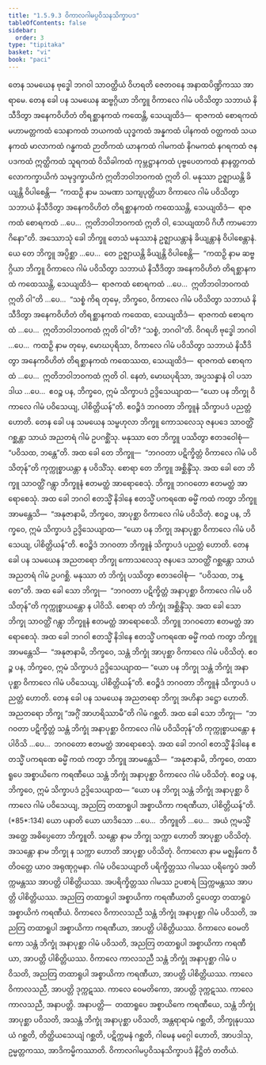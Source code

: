 ```yaml
---
title: "1.5.9.3 ဝိကာလဂါမပ္ပဝိသနသိက္ခာပဒ"
tableOfContents: false
sidebar:
  order: 3
type: "tipitaka"
basket: "vi"
book: "paci"
---
```



<DynamicBreadcrumb />

<Division number="508" book="paci" e="ch" v="2" p="213">

<Paragraph number="1498" book="paci">
တေန သမယေန ဗုဒ္ဓေါ ဘဂဝါ သာဝတ္ထိယံ ဝိဟရတိ ဇေတဝနေ အနာထပိဏ္ဍိကဿ အာရာမေ. တေန ခေါ ပန သမယေန ဆဗ္ဗဂ္ဂိယာ ဘိက္ခူ ဝိကာလေ ဂါမံ ပဝိသိတွာ သဘာယံ နိသီဒိတွာ အနေကဝိဟိတံ တိရစ္ဆာနကထံ ကထေန္တိ, သေယျထိဒံ—  ရာဇကထံ စောရကထံ မဟာမတ္တကထံ သေနာကထံ ဘယကထံ ယုဒ္ဓကထံ အန္နကထံ ပါနကထံ ဝတ္ထကထံ သယနကထံ မာလာကထံ ဂန္ဓကထံ ဉာတိကထံ ယာနကထံ ဂါမကထံ နိဂမကထံ နဂရကထံ ဇနပဒကထံ ဣတ္ထိကထံ သူရကထံ ဝိသိခါကထံ ကုမ္ဘဋ္ဌာနကထံ ပုဗ္ဗပေတကထံ နာနတ္တကထံ လောကက္ခာယိကံ သမုဒ္ဒက္ခာယိကံ ဣတိဘဝါဘဝကထံ ဣတိ ဝါ. မနုဿာ ဥဇ္ဈာယန္တိ ခိယျန္တိ ဝိပါစေန္တိ—  “ကထဉှိ နာမ သမဏာ သကျပုတ္တိယာ ဝိကာလေ ဂါမံ ပဝိသိတွာ သဘာယံ နိသီဒိတွာ အနေကဝိဟိတံ တိရစ္ဆာနကထံ ကထေဿန္တိ, သေယျထိဒံ—  ရာဇကထံ စောရကထံ …ပေ…  ဣတိဘဝါဘဝကထံ ဣတိ ဝါ, သေယျထာပိ ဂိဟီ ကာမဘောဂိနော”တိ.
</Paragraph>

<Paragraph number="1499" book="paci">
အဿောသုံ ခေါ ဘိက္ခူ တေသံ မနုဿာနံ ဥဇ္ဈာယန္တာနံ ခိယျန္တာနံ ဝိပါစေန္တာနံ. ယေ တေ ဘိက္ခူ အပ္ပိစ္ဆာ …ပေ…  တေ ဥဇ္ဈာယန္တိ ခိယျန္တိ ဝိပါစေန္တိ—  “ကထဉှိ နာမ ဆဗ္ဗဂ္ဂိယာ ဘိက္ခူ ဝိကာလေ ဂါမံ ပဝိသိတွာ သဘာယံ နိသီဒိတွာ အနေကဝိဟိတံ တိရစ္ဆာနကထံ ကထေဿန္တိ, သေယျထိဒံ—  ရာဇကထံ စောရကထံ …ပေ…  ဣတိဘဝါဘဝကထံ ဣတိ ဝါ”တိ …ပေ…  “သစ္စံ ကိရ တုမှေ, ဘိက္ခဝေ, ဝိကာလေ ဂါမံ ပဝိသိတွာ သဘာယံ နိသီဒိတွာ အနေကဝိဟိတံ တိရစ္ဆာနကထံ ကထေထ, သေယျထိဒံ—  ရာဇကထံ စောရကထံ …ပေ…  ဣတိဘဝါဘဝကထံ ဣတိ ဝါ”တိ? “သစ္စံ, ဘဂဝါ”တိ. ဝိဂရဟိ ဗုဒ္ဓေါ ဘဂဝါ …ပေ…  ကထဉှိ နာမ တုမှေ, မောဃပုရိသာ, ဝိကာလေ ဂါမံ ပဝိသိတွာ သဘာယံ နိသီဒိတွာ အနေကဝိဟိတံ တိရစ္ဆာနကထံ ကထေဿထ, သေယျထိဒံ—  ရာဇကထံ စောရကထံ …ပေ…  ဣတိဘဝါဘဝကထံ ဣတိ ဝါ. နေတံ, မောဃပုရိသာ, အပ္ပသန္နာနံ ဝါ ပသာဒါယ …ပေ…  ဧဝဉ္စ ပန, ဘိက္ခဝေ, ဣမံ သိက္ခာပဒံ ဥဒ္ဒိသေယျာထ—
</Paragraph>

<Paragraph number="1500" book="paci">
<Emphasis>“ယော ပန ဘိက္ခု ဝိကာလေ ဂါမံ ပဝိသေယျ, ပါစိတ္တိယန်”</Emphasis>တိ.
</Paragraph>

<Paragraph number="1501" book="paci">
ဧဝဉ္စိဒံ ဘဂဝတာ ဘိက္ခူနံ သိက္ခာပဒံ ပညတ္တံ ဟောတိ.
</Paragraph>

</Division>
<Division number="509" book="paci" e="ch" v="2" p="214">

<Paragraph number="1502" book="paci">
တေန ခေါ ပန သမယေန သမ္ဗဟုလာ ဘိက္ခူ ကောသလေသု ဇနပဒေ သာဝတ္ထိံ ဂစ္ဆန္တာ သာယံ အညတရံ ဂါမံ ဥပဂစ္ဆိံသု. မနုဿာ တေ ဘိက္ခူ ပဿိတွာ ဧတဒဝေါစုံ—  “ပဝိသထ, ဘန္တေ”တိ. အထ ခေါ တေ ဘိက္ခူ—  “ဘဂဝတာ ပဋိက္ခိတ္တံ ဝိကာလေ ဂါမံ ပဝိသိတုန်”တိ ကုက္ကုစ္စာယန္တာ န ပဝိသိံသု. စောရာ တေ ဘိက္ခူ အစ္ဆိန္ဒိံသု. အထ ခေါ တေ ဘိက္ခူ သာဝတ္ထိံ ဂန္တွာ ဘိက္ခူနံ ဧတမတ္ထံ အာရောစေသုံ. ဘိက္ခူ ဘဂဝတော ဧတမတ္ထံ အာရောစေသုံ. အထ ခေါ ဘဂဝါ ဧတသ္မိံ နိဒါနေ ဧတသ္မိံ ပကရဏေ ဓမ္မိံ ကထံ ကတွာ ဘိက္ခူ အာမန္တေသိ—  “အနုဇာနာမိ, ဘိက္ခဝေ, အာပုစ္ဆာ ဝိကာလေ ဂါမံ ပဝိသိတုံ. ဧဝဉ္စ ပန, ဘိက္ခဝေ, ဣမံ သိက္ခာပဒံ ဥဒ္ဒိသေယျာထ—
</Paragraph>

<Paragraph number="1503" book="paci">
<Emphasis>“ယော ပန ဘိက္ခု အနာပုစ္ဆာ ဝိကာလေ ဂါမံ ပဝိသေယျ, ပါစိတ္တိယန်”</Emphasis>တိ.
</Paragraph>

<Paragraph number="1504" book="paci">
ဧဝဉ္စိဒံ ဘဂဝတာ ဘိက္ခူနံ သိက္ခာပဒံ ပညတ္တံ ဟောတိ.
</Paragraph>

</Division>
<Division number="510" book="paci" e="ch" v="2" p="215">

<Paragraph number="1505" book="paci">
တေန ခေါ ပန သမယေန အညတရော ဘိက္ခု ကောသလေသု ဇနပဒေ သာဝတ္ထိံ ဂစ္ဆန္တော သာယံ အညတရံ ဂါမံ ဥပဂစ္ဆိ. မနုဿာ တံ ဘိက္ခုံ ပဿိတွာ ဧတဒဝေါစုံ—  “ပဝိသထ, ဘန္တေ”တိ. အထ ခေါ သော ဘိက္ခု—  “ဘဂဝတာ ပဋိက္ခိတ္တံ အနာပုစ္ဆာ ဝိကာလေ ဂါမံ ပဝိသိတုန်”တိ ကုက္ကုစ္စာယန္တော န ပါဝိသိ. စောရာ တံ ဘိက္ခုံ အစ္ဆိန္ဒိံသု. အထ ခေါ သော ဘိက္ခု သာဝတ္ထိံ ဂန္တွာ ဘိက္ခူနံ ဧတမတ္ထံ အာရောစေသိ. ဘိက္ခူ ဘဂဝတော ဧတမတ္ထံ အာရောစေသုံ. အထ ခေါ ဘဂဝါ ဧတသ္မိံ နိဒါနေ ဧတသ္မိံ ပကရဏေ ဓမ္မိံ ကထံ ကတွာ ဘိက္ခူ အာမန္တေသိ—  “အနုဇာနာမိ, ဘိက္ခဝေ, သန္တံ ဘိက္ခုံ အာပုစ္ဆာ ဝိကာလေ ဂါမံ ပဝိသိတုံ. ဧဝဉ္စ ပန, ဘိက္ခဝေ, ဣမံ သိက္ခာပဒံ ဥဒ္ဒိသေယျာထ—
</Paragraph>

<Paragraph number="1506" book="paci">
<Emphasis>“ယော ပန ဘိက္ခု သန္တံ ဘိက္ခုံ အနာပုစ္ဆာ ဝိကာလေ ဂါမံ ပဝိသေယျ, ပါစိတ္တိယန်”</Emphasis>တိ.
</Paragraph>

<Paragraph number="1507" book="paci">
ဧဝဉ္စိဒံ ဘဂဝတာ ဘိက္ခူနံ သိက္ခာပဒံ ပညတ္တံ ဟောတိ.
</Paragraph>

</Division>
<Division number="511" book="paci" e="ch" v="2" p="215">

<Paragraph number="1508" book="paci">
တေန ခေါ ပန သမယေန အညတရော ဘိက္ခု အဟိနာ ဒဋ္ဌော ဟောတိ. အညတရော ဘိက္ခု “အဂ္ဂိံ အာဟရိဿာမီ”တိ ဂါမံ ဂစ္ဆတိ. အထ ခေါ သော ဘိက္ခု—  “ဘဂဝတာ ပဋိက္ခိတ္တံ သန္တံ ဘိက္ခုံ အနာပုစ္ဆာ ဝိကာလေ ဂါမံ ပဝိသိတုန်”တိ ကုက္ကုစ္စာယန္တော န ပါဝိသိ …ပေ…  ဘဂဝတော ဧတမတ္ထံ အာရောစေသုံ. အထ ခေါ ဘဂဝါ ဧတသ္မိံ နိဒါနေ ဧတသ္မိံ ပကရဏေ ဓမ္မိံ ကထံ ကတွာ ဘိက္ခူ အာမန္တေသိ—  “အနုဇာနာမိ, ဘိက္ခဝေ, တထာရူပေ အစ္စာယိကေ ကရဏီယေ သန္တံ ဘိက္ခုံ အနာပုစ္ဆာ ဝိကာလေ ဂါမံ ပဝိသိတုံ. ဧဝဉ္စ ပန, ဘိက္ခဝေ, ဣမံ သိက္ခာပဒံ ဥဒ္ဒိသေယျာထ—
</Paragraph>

</Division>
<Division number="512" book="paci" e="ch" v="2" p="215">

<Paragraph number="1509" book="paci">
<Emphasis>“ယော ပန ဘိက္ခု သန္တံ ဘိက္ခုံ အနာပုစ္ဆာ ဝိကာလေ ဂါမံ ပဝိသေယျ, အညတြ တထာရူပါ အစ္စာယိကာ ကရဏီယာ, ပါစိတ္တိယန်”</Emphasis>တိ. (*85*:<Emphasis>134</Emphasis>)
</Paragraph>

</Division>
<Division number="513" book="paci" e="ch" v="2" p="215">

<Paragraph number="1510" book="paci">
<Emphasis>ယော ပနာ</Emphasis>တိ ယော ယာဒိသော …ပေ…  <Emphasis>ဘိက္ခူ</Emphasis>တိ …ပေ…  အယံ ဣမသ္မိံ အတ္ထေ အဓိပ္ပေတော ဘိက္ခူတိ.
</Paragraph>

<Paragraph number="1511" book="paci">
<Emphasis>သန္တော</Emphasis> နာမ ဘိက္ခု သက္ကာ ဟောတိ အာပုစ္ဆာ ပဝိသိတုံ.
</Paragraph>

<Paragraph number="1512" book="paci">
<Emphasis>အသန္တော</Emphasis> နာမ ဘိက္ခု န သက္ကာ ဟောတိ အာပုစ္ဆာ ပဝိသိတုံ.
</Paragraph>

<Paragraph number="1513" book="paci">
<Emphasis>ဝိကာလော</Emphasis> နာမ မဇ္ဈနှိကေ ဝီတိဝတ္တေ ယာဝ အရုဏုဂ္ဂမနာ.
</Paragraph>

<Paragraph number="1514" book="paci">
<Emphasis>ဂါမံ ပဝိသေယျာ</Emphasis>တိ ပရိက္ခိတ္တဿ ဂါမဿ ပရိက္ခေပံ အတိက္ကမန္တဿ အာပတ္တိ ပါစိတ္တိယဿ. အပရိက္ခိတ္တဿ ဂါမဿ ဥပစာရံ ဩက္ကမန္တဿ အာပတ္တိ ပါစိတ္တိယဿ.
</Paragraph>

<Paragraph number="1515" book="paci">
<Emphasis>အညတြ တထာရူပါ အစ္စာယိကာ ကရဏီယာ</Emphasis>တိ ဌပေတွာ တထာရူပံ အစ္စာယိကံ ကရဏီယံ.
</Paragraph>

</Division>
<Division number="514" book="paci" e="ch" v="2" p="216">

<Paragraph number="1516" book="paci">
ဝိကာလေ ဝိကာလသညီ သန္တံ ဘိက္ခုံ အနာပုစ္ဆာ ဂါမံ ပဝိသတိ, အညတြ တထာရူပါ အစ္စာယိကာ ကရဏီယာ, အာပတ္တိ ပါစိတ္တိယဿ. ဝိကာလေ ဝေမတိကော သန္တံ ဘိက္ခုံ အနာပုစ္ဆာ ဂါမံ ပဝိသတိ, အညတြ တထာရူပါ အစ္စာယိကာ ကရဏီယာ, အာပတ္တိ ပါစိတ္တိယဿ. ဝိကာလေ ကာလသညီ သန္တံ ဘိက္ခုံ အနာပုစ္ဆာ ဂါမံ ပဝိသတိ, အညတြ တထာရူပါ အစ္စာယိကာ ကရဏီယာ, အာပတ္တိ ပါစိတ္တိယဿ.
</Paragraph>

<Paragraph number="1517" book="paci">
ကာလေ ဝိကာလသညီ, အာပတ္တိ ဒုက္ကဋဿ. ကာလေ ဝေမတိကော, အာပတ္တိ ဒုက္ကဋဿ. ကာလေ ကာလသညီ, အနာပတ္တိ.
</Paragraph>

</Division>
<Division number="515" book="paci" e="ch" v="2" p="216">

<Paragraph number="1518" book="paci">
အနာပတ္တိ—  တထာရူပေ အစ္စာယိကေ ကရဏီယေ, သန္တံ ဘိက္ခုံ အာပုစ္ဆာ ပဝိသတိ, အသန္တံ ဘိက္ခုံ အနာပုစ္ဆာ ပဝိသတိ, အန္တရာရာမံ ဂစ္ဆတိ, ဘိက္ခုနုပဿယံ ဂစ္ဆတိ, တိတ္ထိယသေယျံ ဂစ္ဆတိ, ပဋိက္ကမနံ ဂစ္ဆတိ, ဂါမေန မဂ္ဂေါ ဟောတိ, အာပဒါသု, ဥမ္မတ္တကဿ, အာဒိကမ္မိကဿာတိ.

</Paragraph>
</Division>

<Paragraph number="1519" type="center" book="paci">
ဝိကာလဂါမပ္ပဝိသနသိက္ခာပဒံ နိဋ္ဌိတံ တတိယံ.
</Paragraph>